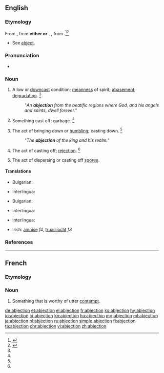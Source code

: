 ==English==

===Etymology===
From {{etyl|enm|en}} {{term|abjeccioun|lang=enm}}, from '''either''' {{etyl|frm|en}} {{term|abjection|lang=frm}} '''or''' {{etyl|LL.|en}} {{term|abjection-|lang=la}}, {{term/t|la|abiectiō}}, from {{term|abjectus||cast down|lang=la}}.<ref name=WI3>{{R:MW3 1976|page=4}}</ref><ref name=SOED>{{R:SOED5|page=5}}</ref>
* See [[abject]].

===Pronunciation===
* {{IPA|/æbˈd͡ʒɛk.ʃn̩/}}

===Noun===
{{en-noun}}

# A low or [[downcast]] condition; [[meanness]] of spirit; [[abasement]]; [[degradation]]. {{defdate|First attested from around (1350 to 1470).}}<ref name=SOED/>
#: "''An '''abjection''' from the beatific regions where God, and his angels and saints, dwell forever.''"
# {{context|obsolete|chiefly|figuratively|lang=en}} Something cast off; garbage. {{defdate|Attested from around (1350 to 1470) until the mid 16<sup>th</sup> century.}}<ref name=SOED/>
# {{context|obsolete|lang=en}} The act of bringing down or [[humbling]]; casting down. {{defdate|Attested from the early 16<sup>th</sup> century until the mid 17<sup>th</sup> century.}}<ref name=SOED/>
#: "''The '''abjection''' of the king and his realm.''"
# {{context|obsolete|lang=en}} The act of casting off; [[rejection]]. {{defdate|Attested from the early 17<sup>th</sup> century until the mid 17<sup>th</sup> century.}}<ref name=SOED/>
# {{context|biology|mycology|lang=en}} The act of dispersing or casting off [[spore]]s.

====Translations====
{{trans-top|the act of bringing down or humbling}}
* Bulgarian: {{t|bg|отхвърляне, низвергване}}
{{trans-mid}}
* Interlingua: {{t|ia|abjection}}
{{trans-bottom}}

{{trans-top|the state of being rejected or cast out}}
* Bulgarian: {{t|bg|жалкост, отхвърленост}}
{{trans-mid}}
* Interlingua: {{t|ia|abjection}}
{{trans-bottom}}

{{trans-top|a low or downcast condition}}
* Interlingua: {{t|ia|abjection}}
{{trans-mid}}
* Irish: [[ainnise]] ''f4'', [[truaillíocht]] ''f3''
{{trans-bottom}}

===References===
<references/>

----

==French==

===Etymology===
{{suffix|abject|tion|lang=fr}}

===Noun===
{{fr-noun|f}}

# {{context|literary|lang=fr}} Something that is worthy of utter [[contempt]].

[[de:abjection]]
[[et:abjection]]
[[el:abjection]]
[[fr:abjection]]
[[ko:abjection]]
[[hy:abjection]]
[[io:abjection]]
[[id:abjection]]
[[kn:abjection]]
[[hu:abjection]]
[[mg:abjection]]
[[ml:abjection]]
[[ja:abjection]]
[[pl:abjection]]
[[ru:abjection]]
[[simple:abjection]]
[[fi:abjection]]
[[ta:abjection]]
[[chr:abjection]]
[[vi:abjection]]
[[zh:abjection]]